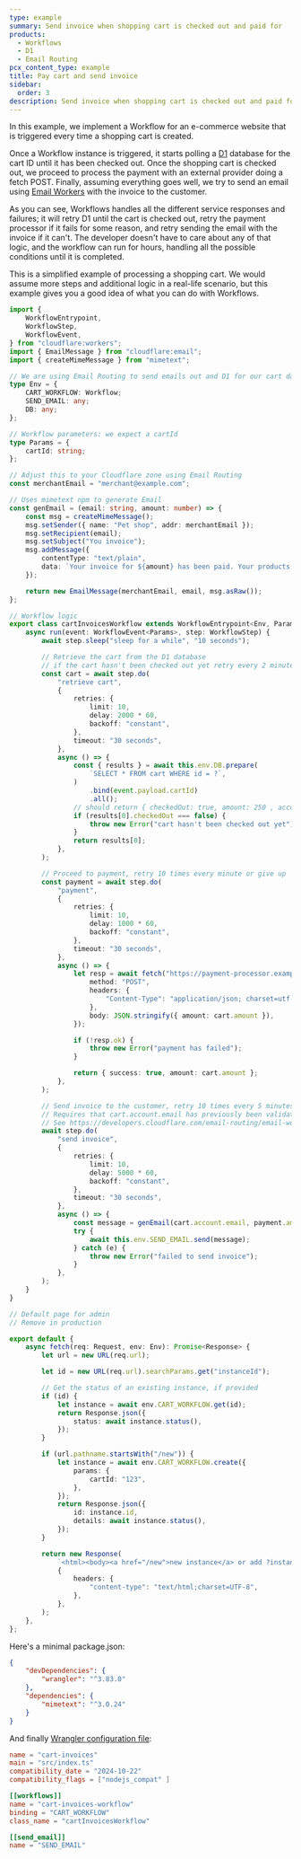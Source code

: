 ```yaml
---
type: example
summary: Send invoice when shopping cart is checked out and paid for
products:
  - Workflows
  - D1
  - Email Routing
pcx_content_type: example
title: Pay cart and send invoice
sidebar:
  order: 3
description: Send invoice when shopping cart is checked out and paid for
---
```



In this example, we implement a Workflow for an e-commerce website that is triggered every time a shopping cart is created.

Once a Workflow instance is triggered, it starts polling a [D1](/d1) database for the cart ID until it has been checked out. Once the shopping cart is checked out, we proceed to process the payment with an external provider doing a fetch POST. Finally, assuming everything goes well, we try to send an email using [Email Workers](/email-routing/email-workers/) with the invoice to the customer.

As you can see, Workflows handles all the different service responses and failures; it will retry D1 until the cart is checked out, retry the payment processor if it fails for some reason, and retry sending the email with the invoice if it can't. The developer doesn't have to care about any of that logic, and the workflow can run for hours, handling all the possible conditions until it is completed.

This is a simplified example of processing a shopping cart. We would assume more steps and additional logic in a real-life scenario, but this example gives you a good idea of what you can do with Workflows.

```ts
import {
	WorkflowEntrypoint,
	WorkflowStep,
	WorkflowEvent,
} from "cloudflare:workers";
import { EmailMessage } from "cloudflare:email";
import { createMimeMessage } from "mimetext";

// We are using Email Routing to send emails out and D1 for our cart database
type Env = {
	CART_WORKFLOW: Workflow;
	SEND_EMAIL: any;
	DB: any;
};

// Workflow parameters: we expect a cartId
type Params = {
	cartId: string;
};

// Adjust this to your Cloudflare zone using Email Routing
const merchantEmail = "merchant@example.com";

// Uses mimetext npm to generate Email
const genEmail = (email: string, amount: number) => {
	const msg = createMimeMessage();
	msg.setSender({ name: "Pet shop", addr: merchantEmail });
	msg.setRecipient(email);
	msg.setSubject("You invoice");
	msg.addMessage({
		contentType: "text/plain",
		data: `Your invoice for ${amount} has been paid. Your products will be shipped shortly.`,
	});

	return new EmailMessage(merchantEmail, email, msg.asRaw());
};

// Workflow logic
export class cartInvoicesWorkflow extends WorkflowEntrypoint<Env, Params> {
	async run(event: WorkflowEvent<Params>, step: WorkflowStep) {
		await step.sleep("sleep for a while", "10 seconds");

		// Retrieve the cart from the D1 database
		// if the cart hasn't been checked out yet retry every 2 minutes, 10 times, otherwise give up
		const cart = await step.do(
			"retrieve cart",
			{
				retries: {
					limit: 10,
					delay: 2000 * 60,
					backoff: "constant",
				},
				timeout: "30 seconds",
			},
			async () => {
				const { results } = await this.env.DB.prepare(
					`SELECT * FROM cart WHERE id = ?`,
				)
					.bind(event.payload.cartId)
					.all();
				// should return { checkedOut: true, amount: 250 , account: { email: "celsomartinho@gmail.com" }};
				if (results[0].checkedOut === false) {
					throw new Error("cart hasn't been checked out yet");
				}
				return results[0];
			},
		);

		// Proceed to payment, retry 10 times every minute or give up
		const payment = await step.do(
			"payment",
			{
				retries: {
					limit: 10,
					delay: 1000 * 60,
					backoff: "constant",
				},
				timeout: "30 seconds",
			},
			async () => {
				let resp = await fetch("https://payment-processor.example.com/", {
					method: "POST",
					headers: {
						"Content-Type": "application/json; charset=utf-8",
					},
					body: JSON.stringify({ amount: cart.amount }),
				});

				if (!resp.ok) {
					throw new Error("payment has failed");
				}

				return { success: true, amount: cart.amount };
			},
		);

		// Send invoice to the customer, retry 10 times every 5 minutes or give up
		// Requires that cart.account.email has previously been validated in Email Routing,
		// See https://developers.cloudflare.com/email-routing/email-workers/
		await step.do(
			"send invoice",
			{
				retries: {
					limit: 10,
					delay: 5000 * 60,
					backoff: "constant",
				},
				timeout: "30 seconds",
			},
			async () => {
				const message = genEmail(cart.account.email, payment.amount);
				try {
					await this.env.SEND_EMAIL.send(message);
				} catch (e) {
					throw new Error("failed to send invoice");
				}
			},
		);
	}
}

// Default page for admin
// Remove in production

export default {
	async fetch(req: Request, env: Env): Promise<Response> {
		let url = new URL(req.url);

		let id = new URL(req.url).searchParams.get("instanceId");

		// Get the status of an existing instance, if provided
		if (id) {
			let instance = await env.CART_WORKFLOW.get(id);
			return Response.json({
				status: await instance.status(),
			});
		}

		if (url.pathname.startsWith("/new")) {
			let instance = await env.CART_WORKFLOW.create({
				params: {
					cartId: "123",
				},
			});
			return Response.json({
				id: instance.id,
				details: await instance.status(),
			});
		}

		return new Response(
			`<html><body><a href="/new">new instance</a> or add ?instanceId=...</body></html>`,
			{
				headers: {
					"content-type": "text/html;charset=UTF-8",
				},
			},
		);
	},
};
```

Here's a minimal package.json:

```json
{
	"devDependencies": {
		"wrangler": "^3.83.0"
	},
	"dependencies": {
		"mimetext": "^3.0.24"
	}
}
```

And finally [Wrangler configuration file](/workers/wrangler/configuration/):

<WranglerConfig>

```toml
name = "cart-invoices"
main = "src/index.ts"
compatibility_date = "2024-10-22"
compatibility_flags = ["nodejs_compat" ]

[[workflows]]
name = "cart-invoices-workflow"
binding = "CART_WORKFLOW"
class_name = "cartInvoicesWorkflow"

[[send_email]]
name = "SEND_EMAIL"
```

</WranglerConfig>

<Render file="wrangler-typegen" product="workers" />
